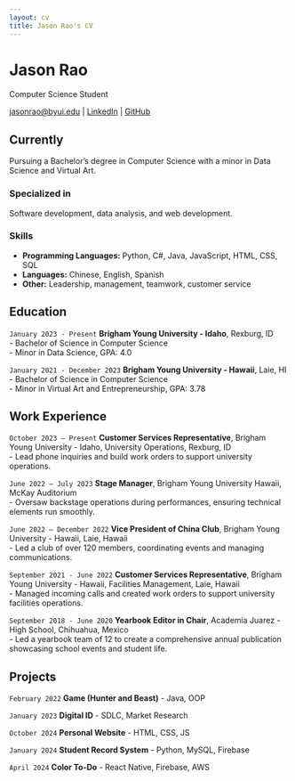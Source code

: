 ```yaml
---
layout: cv
title: Jason Rao's CV
---
```

# Jason Rao
Computer Science Student

<div id="webaddress">
<a href="mailto:jasonrao@byui.edu">jasonrao@byui.edu</a>
| <a href="https://www.linkedin.com/in/yujie-rao">LinkedIn</a>
| <a href="https://github.com/ryjason">GitHub</a>
</div>


## Currently

Pursuing a Bachelor’s degree in Computer Science with a minor in Data Science and Virtual Art.

### Specialized in

Software development, data analysis, and web development.

### Skills

- **Programming Languages:** Python, C#, Java, JavaScript, HTML, CSS, SQL
- **Languages:** Chinese, English, Spanish
- **Other:** Leadership, management, teamwork, customer service


## Education

`January 2023 - Present`
__Brigham Young University - Idaho__, Rexburg, ID  
- Bachelor of Science in Computer Science  
- Minor in Data Science, GPA: 4.0

`January 2021 - December 2023`
__Brigham Young University - Hawaii__, Laie, HI 
- Bachelor of Science in Computer Science  
- Minor in Virtual Art and Entrepreneurship, GPA: 3.78


## Work Experience

`October 2023 – Present`
__Customer Services Representative__, Brigham Young University - Idaho, University Operations, Rexburg, ID  
- Lead phone inquiries and build work orders to support university operations.

`June 2022 – July 2023`
__Stage Manager__, Brigham Young University Hawaii, McKay Auditorium  
- Oversaw backstage operations during performances, ensuring technical elements run smoothly.

`June 2022 – December 2022`
__Vice President of China Club__, Brigham Young University - Hawaii, Laie, Hawaii  
- Led a club of over 120 members, coordinating events and managing communications.

`September 2021 - June 2022`
__Customer Services Representative__, Brigham Young University - Hawaii, Facilities Management, Laie, Hawaii  
- Managed incoming calls and created work orders to support university facilities operations.

`September 2018 - June 2020`
__Yearbook Editor in Chair__, Academia Juarez - High School, Chihuahua, Mexico  
- Led a yearbook team of 12 to create a comprehensive annual publication showcasing school events and student life.


## Projects

`February 2022`
**Game (Hunter and Beast)** - Java, OOP

`January 2023`
**Digital ID** - SDLC, Market Research

`October 2024`
**Personal Website** - HTML, CSS, JS

`January 2024`
**Student Record System** - Python, MySQL, Firebase

`April 2024`
**Color To-Do** - React Native, Firebase, AWS


<!-- ### Footer

Last updated: October 2024 -->